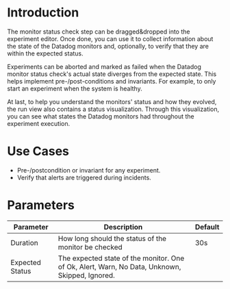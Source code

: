 # Introduction

The monitor status check step can be dragged&dropped into the experiment editor. Once done, you can use it to collect information about the state of the Datadog monitors and, optionally, to verify that they are within the expected status.

Experiments can be aborted and marked as failed when the Datadog monitor status check's actual state diverges from the expected state. This helps implement pre-/post-conditions and invariants. For example, to only start an experiment when the system is healthy.

At last, to help you understand the monitors' status and how they evolved, the run view also contains a status visualization. Through this visualization, you can see what states the Datadog monitors had throughout the experiment execution.

# Use Cases

 - Pre-/postcondition or invariant for any experiment.
 - Verify that alerts are triggered during incidents.

# Parameters

| Parameter | Description                           | Default |
| --------- | ------------------------------------- | ------- |
| Duration  | How long should the status of the monitor be checked | 30s     |
| Expected Status  | The expected state of the monitor. One of Ok, Alert, Warn, No Data, Unknown, Skipped, Ignored. |      |
